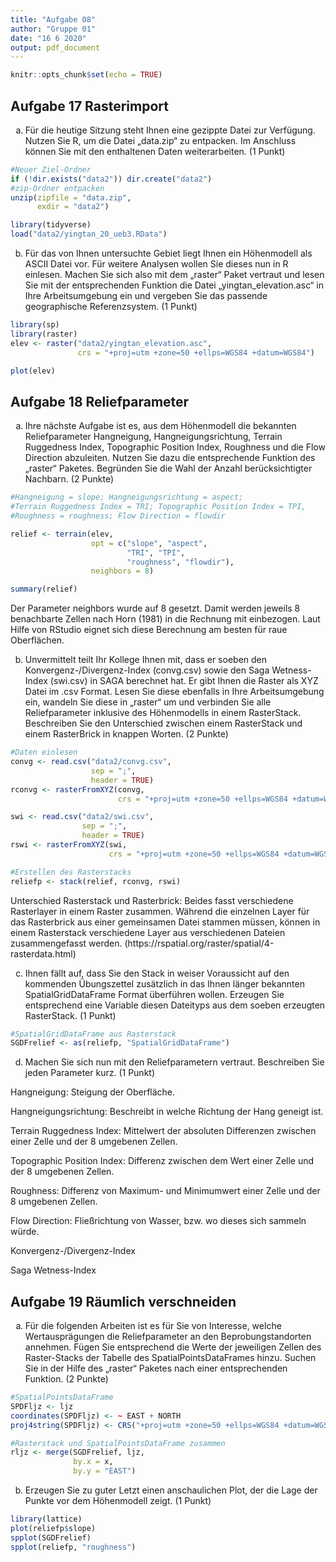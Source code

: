 ---
title: "Aufgabe 08"
author: "Gruppe 01"
date: "16 6 2020"
output: pdf_document
---

```{r setup, include=FALSE}
knitr::opts_chunk$set(echo = TRUE)
```

## Aufgabe 17 Rasterimport
a) Für die heutige Sitzung steht Ihnen eine gezippte Datei zur Verfügung. Nutzen Sie R, um die Datei „data.zip“ zu entpacken. Im Anschluss können Sie mit den enthaltenen Daten weiterarbeiten. (1 Punkt)
```{r Aufgabe 17a}
#Neuer Ziel-Ordner 
if (!dir.exists("data2")) dir.create("data2")
#zip-Ordner entpacken
unzip(zipfile = "data.zip",
      exdir = "data2")

library(tidyverse)
load("data2/yingtan_20_ueb3.RData")
```

b) Für das von Ihnen untersuchte Gebiet liegt Ihnen ein Höhenmodell als ASCII Datei vor. Für weitere Analysen wollen Sie dieses nun in R einlesen. Machen Sie sich also mit dem „raster“ Paket vertraut und lesen Sie mit der entsprechenden Funktion die Datei „yingtan_elevation.asc“ in Ihre Arbeitsumgebung ein und vergeben Sie das passende geographische Referenzsystem. (1 Punkt)
```{r Aufgabe 17b}
library(sp)
library(raster)
elev <- raster("data2/yingtan_elevation.asc",
               crs = "+proj=utm +zone=50 +ellps=WGS84 +datum=WGS84")

plot(elev)
```

## Aufgabe 18 Reliefparameter
a) Ihre nächste Aufgabe ist es, aus dem Höhenmodell die bekannten Reliefparameter Hangneigung, Hangneigungsrichtung, Terrain Ruggedness Index, Topographic Position Index, Roughness und die Flow Direction abzuleiten. Nutzen Sie dazu die entsprechende Funktion des „raster“ Paketes. Begründen Sie die Wahl der Anzahl berücksichtigter Nachbarn. (2 Punkte)
```{r Aufgabe 18a}
#Hangneigung = slope; Hangneigungsrichtung = aspect; 
#Terrain Ruggedness Index = TRI; Topographic Position Index = TPI,
#Roughness = roughness; Flow Direction = flowdir

relief <- terrain(elev,
                  opt = c("slope", "aspect", 
                          "TRI", "TPI", 
                          "roughness", "flowdir"),
                  neighbors = 8)

summary(relief)
```
Der Parameter neighbors wurde auf 8 gesetzt. Damit werden jeweils 8 benachbarte Zellen nach Horn (1981) in die Rechnung mit einbezogen. Laut Hilfe von RStudio eignet sich diese Berechnung am besten für raue Oberflächen.

b) Unvermittelt teilt Ihr Kollege Ihnen mit, dass er soeben den Konvergenz-/Divergenz-Index (convg.csv) sowie den Saga Wetness-Index (swi.csv) in SAGA berechnet hat. Er gibt Ihnen die Raster als XYZ Datei im .csv Format. Lesen Sie diese ebenfalls in Ihre Arbeitsumgebung ein, wandeln Sie diese in „raster“ um und verbinden Sie alle Reliefparameter inklusive des Höhenmodells in einem RasterStack. Beschreiben Sie den Unterschied zwischen einem RasterStack und einem RasterBrick in knappen Worten. (2 Punkte)
```{r Aufgabe 18b}
#Daten einlesen
convg <- read.csv("data2/convg.csv",
                  sep = ";",
                  header = TRUE)
rconvg <- rasterFromXYZ(convg,
                        crs = "+proj=utm +zone=50 +ellps=WGS84 +datum=WGS84")

swi <- read.csv("data2/swi.csv",
                sep = ";",
                header = TRUE)
rswi <- rasterFromXYZ(swi,
                      crs = "+proj=utm +zone=50 +ellps=WGS84 +datum=WGS84")

#Erstellen des Rasterstacks
reliefp <- stack(relief, rconvg, rswi)

```
Unterschied Rasterstack und Rasterbrick: Beides fasst verschiedene Rasterlayer in einem Raster zusammen. Während die einzelnen Layer für das Rasterbrick aus einer gemeinsamen Datei stammen müssen, können in einem Rasterstack verschiedene Layer aus verschiedenen Dateien zusammengefasst werden. (https://rspatial.org/raster/spatial/4-rasterdata.html)

c) Ihnen fällt auf, dass Sie den Stack in weiser Voraussicht auf den kommenden Übungszettel zusätzlich in das Ihnen länger bekannten SpatialGridDataFrame Format überführen wollen. Erzeugen Sie entsprechend eine Variable diesen Dateityps aus dem soeben erzeugten RasterStack. (1 Punkt)
```{r Aufgabe 19c}
#SpatialGridDataFrame aus Rasterstack
SGDFrelief <- as(reliefp, "SpatialGridDataFrame")

```

d) Machen Sie sich nun mit den Reliefparametern vertraut. Beschreiben Sie jeden Parameter kurz. (1 Punkt)

Hangneigung: Steigung der Oberfläche.

Hangneigungsrichtung: Beschreibt in welche Richtung der Hang geneigt ist.

Terrain Ruggedness Index: Mittelwert der absoluten Differenzen zwischen einer Zelle und der 8 umgebenen Zellen.

Topographic Position Index: Differenz zwischen dem Wert einer Zelle und der 8 umgebenen Zellen.

Roughness: Differenz von Maximum- und Minimumwert einer Zelle und der 8 umgebenen Zellen.

Flow Direction: Fließrichtung von Wasser, bzw. wo dieses sich sammeln würde.

Konvergenz-/Divergenz-Index

Saga Wetness-Index

## Aufgabe 19 Räumlich verschneiden
a) Für die folgenden Arbeiten ist es für Sie von Interesse, welche Wertausprägungen die Reliefparameter an den Beprobungstandorten annehmen. Fügen Sie entsprechend die Werte der jeweiligen Zellen des Raster-Stacks der Tabelle des SpatialPointsDataFrames hinzu. Suchen Sie in der Hilfe des „raster“ Paketes nach einer entsprechenden Funktion. (2 Punkte)
```{r Aufgabe 19a}
#SpatialPointsDataFrame
SPDFljz <- ljz
coordinates(SPDFljz) <- ~ EAST + NORTH
proj4string(SPDFljz) <- CRS("+proj=utm +zone=50 +ellps=WGS84 +datum=WGS84")

#Rasterstack und SpatialPointsDataFrame zusammen
rljz <- merge(SGDFrelief, ljz,
              by.x = x,
              by.y = "EAST")
```

b) Erzeugen Sie zu guter Letzt einen anschaulichen Plot, der die Lage der Punkte vor dem Höhenmodell zeigt. (1 Punkt)
```{r Aufgabe 19b}
library(lattice)
plot(reliefp$slope)
spplot(SGDFrelief)
spplot(reliefp, "roughness")
```

